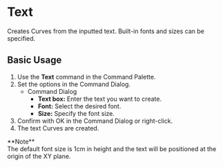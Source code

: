 
# Text

<Reference shortcut="" command="Text" button="" />

Creates Curves from the inputted text. Built-in fonts and sizes can be specified.

## Basic Usage

1. Use the **Text** command in the Command Palette.
2. Set the options in the Command Dialog.
   - <Kst>Command Dialog</Kst>
      - **Text box:** Enter the text you want to create.
      - **Font:** Select the desired font.
      - **Size:** Specify the font size.
3. Confirm with OK in the Command Dialog or right-click.
4. The text Curves are created.

<Callout emoji="❗">
**Note**<br />
The default font size is 1cm in height and the text will be positioned at the origin of the XY plane.
</Callout>

<VideoPlayer fileName="text"/>